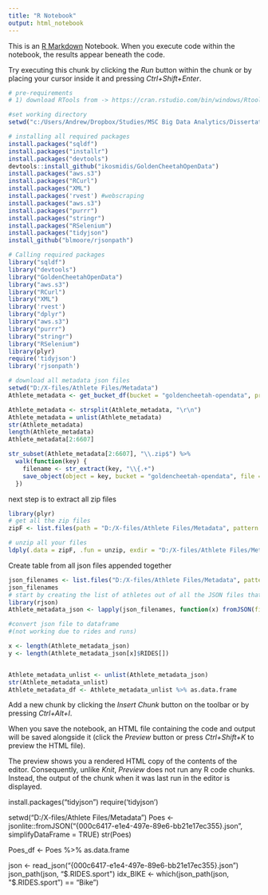 ```yaml
---
title: "R Notebook"
output: html_notebook
---
```


This is an [R Markdown](http://rmarkdown.rstudio.com) Notebook. When you execute code within the notebook, the results appear beneath the code. 

Try executing this chunk by clicking the *Run* button within the chunk or by placing your cursor inside it and pressing *Ctrl+Shift+Enter*. 

```r
# pre-requirements
# 1) download RTools from -> https://cran.rstudio.com/bin/windows/Rtools/

#set working directory
setwd("c:/Users/Andrew/Dropbox/Studies/MSC Big Data Analytics/Dissertation/IT Artefact/Iteration_1")

# installing all required packages
install.packages("sqldf")
install.packages("installr")
install.packages("devtools")
devtools::install_github("ikosmidis/GoldenCheetahOpenData")
install.packages("aws.s3")
install.packages("RCurl")
install.packages("XML")
install.packages('rvest') #webscraping
install.packages("aws.s3")
install.packages("purrr")
install.packages("stringr")
install.packages("RSelenium")
install.packages("tidyjson")
install_github("blmoore/rjsonpath")

# Calling required packages
library("sqldf")
library("devtools")
library("GoldenCheetahOpenData")
library("aws.s3")
library("RCurl")
library("XML")
library('rvest')
library("dplyr")
library("aws.s3")
library("purrr")
library("stringr")
library("RSelenium")
library(plyr)
require('tidyjson')
library('rjsonpath')
```



```r
# download all metadata json files
setwd("D:/X-files/Athlete Files/Metadata")
Athlete_metadata <- get_bucket_df(bucket = "goldencheetah-opendata", prefix = "metadata", max = Inf) %>% pull(Key)

Athlete_metadata <- strsplit(Athlete_metadata, "\r\n")
Athlete_metadata = unlist(Athlete_metadata)
str(Athlete_metadata)
length(Athlete_metadata)
Athlete_metadata[2:6607]

str_subset(Athlete_metadata[2:6607], "\\.zip$") %>%
  walk(function(key) {
    filename <- str_extract(key, "\\{.+")
    save_object(object = key, bucket = "goldencheetah-opendata", file = filename)
  })
```



next step is to extract all zip files
```r
library(plyr)
# get all the zip files
zipF <- list.files(path = "D:/X-files/Athlete Files/Metadata", pattern = "*.zip", full.names = TRUE)

# unzip all your files
ldply(.data = zipF, .fun = unzip, exdir = "D:/X-files/Athlete Files/Metadata")
```
Create table from all json files appended together
```r
json_filenames <- list.files("D:/X-files/Athlete Files/Metadata", pattern="*.json$", full.names=TRUE) # this should give you a character vector, with each file name represented by an entry
json_filenames
# start by creating the list of athletes out of all the JSON files that have been merged together
library(rjson)
Athlete_metadata_json <- lapply(json_filenames, function(x) fromJSON(file=x)) # a list in which each element is one of your original JSON files

#convert json file to dataframe
#(not working due to rides and runs)

x <- length(Athlete_metadata_json)
y <- length(Athlete_metadata_json[x]$RIDES[])


Athlete_metadata_unlist <- unlist(Athlete_metadata_json)
str(Athlete_metadata_unlist)
Athlete_metadata_df <- Athlete_metadata_unlist %>% as.data.frame
```

Add a new chunk by clicking the *Insert Chunk* button on the toolbar or by pressing *Ctrl+Alt+I*.

When you save the notebook, an HTML file containing the code and output will be saved alongside it (click the *Preview* button or press *Ctrl+Shift+K* to preview the HTML file).

The preview shows you a rendered HTML copy of the contents of the editor. Consequently, unlike *Knit*, *Preview* does not run any R code chunks. Instead, the output of the chunk when it was last run in the editor is displayed.


install.packages("tidyjson")
require('tidyjson')


setwd("D:/X-files/Athlete Files/Metadata")
Poes <- jsonlite::fromJSON("{000c6417-e1e4-497e-89e6-bb21e17ec355}.json", simplifyDataFrame = TRUE)
str(Poes)

Poes_df <- Poes %>% as.data.frame


json <- read_json("{000c6417-e1e4-497e-89e6-bb21e17ec355}.json")
json_path(json, "$.RIDES.sport")
idx_BIKE <- which(json_path(json, "$.RIDES.sport") == "Bike")
